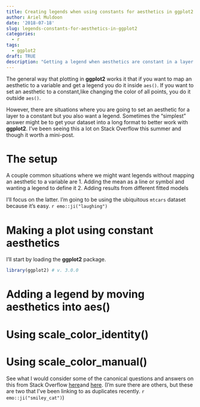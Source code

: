 ```yaml
---
title: Creating legends when using constants for aesthetics in ggplot2
author: Ariel Muldoon
date: '2018-07-18'
slug: legends-constants-for-aesthetics-in-ggplot2
categories:
  - r
tags:
  - ggplot2
draft: TRUE
description: "Getting a legend when aesthetics are constant in a layer can be confusing.  I go through an example to show a situation where this might occur, the common mistakes, and the way to get the desired legend."
---
```


The general way that plotting in **ggplot2** works it that if you want to map an aesthetic to a variable and get a legend you do it inside `aes()`.  If you want to set an aesthetic to a constant,like changing the color of all points, you do it outside `aes()`.  

However, there are situations where you are going to set an aesthetic for a layer to a constant but you also want a legend.  Sometimes the "simplest" answer might be to get your dataset into a long format to better work with **ggplot2**.  I've been seeing this a lot on Stack Overflow this summer and though it worth a mini-post.

# The setup

A couple common situations where we might want legends without mapping an aesthetic to a variable are
1. Adding the mean as a line or symbol and wanting a legend to define it
2. Adding results from different fitted models

I'll focus on the latter.  I'm going to be using the ubiquitous `mtcars` dataset because it's easy. `r emo::ji("laughing")`

# Making a plot using constant aesthetics

I'll start by loading the **ggplot2** package.

```r
library(ggplot2) # v. 3.0.0
```

# Adding a legend by moving aesthetics into aes()

# Using scale_color_identity()

# Using scale_color_manual()


See what I would consider some of the canonical questions and answers on this from Stack Overflow [here](https://stackoverflow.com/questions/10349206/add-legend-to-ggplot2-line-plot)and [here](https://stackoverflow.com/questions/17148679/construct-a-manual-legend-for-a-complicated-plot).  (I'm sure there are others, but these are two that I've been linking to as duplicates recently. `r emo::ji("smiley_cat")`) 
